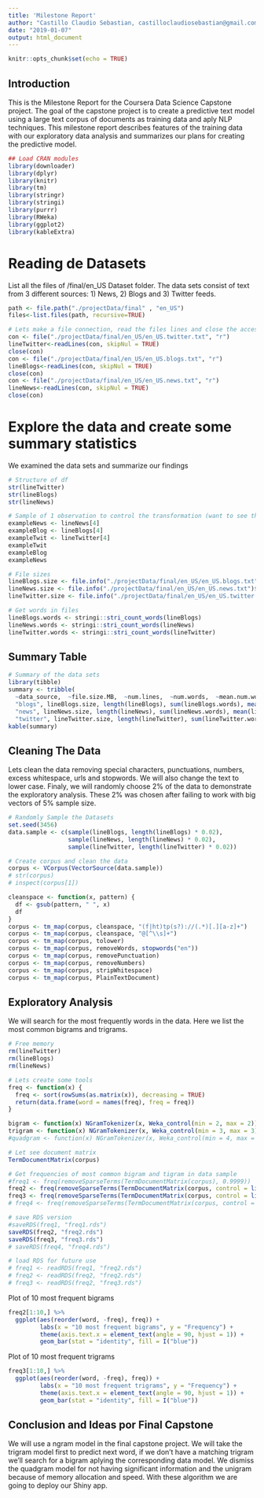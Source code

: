 ```yaml
---
title: 'Milestone Report'
author: "Castillo Claudio Sebastian, castilloclaudiosebastian@gmail.com"
date: "2019-01-07"
output: html_document
---
```


```r
knitr::opts_chunk$set(echo = TRUE)
```

## Introduction

This is the Milestone Report for the Coursera Data Science Capstone project. The goal of the capstone project is to create a predictive text model using a large text corpus of documents as training data and aply NLP techniques. This milestone report describes features of the training data with our exploratory data analysis and summarizes our plans for creating the predictive model.


```r
## Load CRAN modules 
library(downloader)
library(dplyr)
library(knitr)
library(tm)
library(stringr)
library(stringi)
library(purrr)
library(RWeka)
library(ggplot2)
library(kableExtra)
``` 

# Reading de Datasets

List all the files of /final/en_US Dataset folder. The data sets consist of text from 3 different sources: 1) News, 2) Blogs and 3) Twitter feeds. 

```r
path <- file.path("./projectData/final" , "en_US")
files<-list.files(path, recursive=TRUE)

# Lets make a file connection, read the files lines and close the acces. 
con <- file("./projectData/final/en_US/en_US.twitter.txt", "r") 
lineTwitter<-readLines(con, skipNul = TRUE)
close(con)
con <- file("./projectData/final/en_US/en_US.blogs.txt", "r") 
lineBlogs<-readLines(con, skipNul = TRUE)
close(con)
con <- file("./projectData/final/en_US/en_US.news.txt", "r") 
lineNews<-readLines(con, skipNul = TRUE)
close(con)
```

# Explore the data and create some summary statistics

We examined the data sets and summarize our findings

```r
# Structure of df
str(lineTwitter)
str(lineBlogs)
str(lineNews)

# Sample of 1 observation to control the transformation (want to see the process)
exampleNews <- lineNews[4]
exampleBlog <- lineBlogs[4]
exampleTwit <- lineTwitter[4]
exampleTwit
exampleBlog
exampleNews

# File sizes
lineBlogs.size <- file.info("./projectData/final/en_US/en_US.blogs.txt")$size / 1024 ^ 2
lineNews.size <- file.info("./projectData/final/en_US/en_US.news.txt")$size / 1024 ^ 2
lineTwitter.size <- file.info("./projectData/final/en_US/en_US.twitter.txt")$size / 1024 ^ 2

# Get words in files
lineBlogs.words <- stringi::stri_count_words(lineBlogs)
lineNews.words <- stringi::stri_count_words(lineNews)
lineTwitter.words <- stringi::stri_count_words(lineTwitter)

```

## Summary Table

```r
# Summary of the data sets
library(tibble)
summary <- tribble(
  ~data_source,  ~file.size.MB,  ~num.lines,  ~num.words,  ~mean.num.words,
  "blogs", lineBlogs.size, length(lineBlogs), sum(lineBlogs.words), mean(lineBlogs.words),
  "news", lineNews.size, length(lineNews), sum(lineNews.words), mean(lineNews.words),
  "twitter", lineTwitter.size, length(lineTwitter), sum(lineTwitter.words), mean(lineTwitter.words))
kable(summary)
```

## Cleaning The Data

Lets clean the data removing special characters, punctuations, numbers, excess whitespace, urls and stopwords. We will also change the text to lower case. Finaly, we will randomly choose 2% of the data to demonstrate the exploratory analysis. These 2% was chosen after failing to work with big vectors of 5% sample size.

```r
# Randomly Sample the Datasets
set.seed(3456)
data.sample <- c(sample(lineBlogs, length(lineBlogs) * 0.02),
                 sample(lineNews, length(lineNews) * 0.02),
                 sample(lineTwitter, length(lineTwitter) * 0.02))

# Create corpus and clean the data
corpus <- VCorpus(VectorSource(data.sample))
# str(corpus)
# inspect(corpus[1])

cleanspace <- function(x, pattern) {
  df <- gsub(pattern, " ", x)
  df
} 
corpus <- tm_map(corpus, cleanspace, "(f|ht)tp(s?)://(.*)[.][a-z]+")
corpus <- tm_map(corpus, cleanspace, "@[^\\s]+")
corpus <- tm_map(corpus, tolower)
corpus <- tm_map(corpus, removeWords, stopwords("en"))
corpus <- tm_map(corpus, removePunctuation)
corpus <- tm_map(corpus, removeNumbers)
corpus <- tm_map(corpus, stripWhitespace)
corpus <- tm_map(corpus, PlainTextDocument)
```

## Exploratory Analysis

We will search for the most frequently words in the data. Here we list the most common bigrams and trigrams.

```r
# Free memory
rm(lineTwitter)
rm(lineBlogs)
rm(lineNews)

# Lets create some tools 
freq <- function(x) {
  freq <- sort(rowSums(as.matrix(x)), decreasing = TRUE)
  return(data.frame(word = names(freq), freq = freq))
}

bigram <- function(x) NGramTokenizer(x, Weka_control(min = 2, max = 2))
trigram <- function(x) NGramTokenizer(x, Weka_control(min = 3, max = 3))
#quadgram <- function(x) NGramTokenizer(x, Weka_control(min = 4, max = 4))

# Let see document matrix
TermDocumentMatrix(corpus)

# Get frequencies of most common bigram and tigram in data sample
#freq1 <- freq(removeSparseTerms(TermDocumentMatrix(corpus), 0.9999))
freq2 <- freq(removeSparseTerms(TermDocumentMatrix(corpus, control = list(tokenize = bigram)), 0.9999))
freq3 <- freq(removeSparseTerms(TermDocumentMatrix(corpus, control = list(tokenize = trigram)), 0.9999))
# freq4 <- freq(removeSparseTerms(TermDocumentMatrix(corpus, control = list(tokenize = quadgram)), 0.9999))

# save RDS version
#saveRDS(freq1, "freq1.rds")
saveRDS(freq2, "freq2.rds")
saveRDS(freq3, "freq3.rds")
# saveRDS(freq4, "freq4.rds")

# load RDS for future use
# freq1 <- readRDS(freq1, "freq2.rds")
# freq2 <- readRDS(freq2, "freq2.rds")
# freq3 <- readRDS(freq2, "freq3.rds")
```


Plot of 10 most frequent bigrams 

```r
freq2[1:10,] %>% 
  ggplot(aes(reorder(word, -freq), freq)) +
         labs(x = "10 most frequent bigrams", y = "Frequency") +
         theme(axis.text.x = element_text(angle = 90, hjust = 1)) +
         geom_bar(stat = "identity", fill = I("blue"))
```

Plot of 10 most frequent trigrams 

```r
freq3[1:10,] %>% 
  ggplot(aes(reorder(word, -freq), freq)) +
         labs(x = "10 most frequent trigrams", y = "Frequency") +
         theme(axis.text.x = element_text(angle = 90, hjust = 1)) +
         geom_bar(stat = "identity", fill = I("blue"))
```


## Conclusion and Ideas por Final Capstone

We will use a ngram model in the final capstone project. We will take the trigram model first to predict next word, if we don't have a matching trigram we'll search for a bigram aplying the corresponding data model. We dismiss the quadgram model for not having significant information and the unigram because of memory allocation and speed. With these algorithm we are going to deploy our Shiny app. 